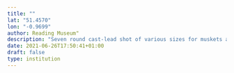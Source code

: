 ```yaml
---
title: ""
lat: "51.4570"
lon: "-0.9699"
author: Reading Museum"
description: "Seven round cast-lead shot of various sizes for muskets and pistols were found by gardeners and builders working on the grounds at Caversham Park over the years when it was occupied by the BBC from 1943 until 2018. They presumably date from the English Civil War of 1642 to 1651, which saw Parliamentarians (or 'Roundheads') pitted against Royalists ('Cavaliers') in a series of political manoeuvres and armed conflicts. Among the Parliamentarians' victories we can count the Siege of Reading of 1643, when the Roundheads besieged and took over a Royalist garrison in the town. There were several skirmishes around Caversham especially during the siege, as both sides fought to control Caversham Bridge and access to Reading. In July 1647 King Charles was imprisoned at Caversham Park for several weeks. "
date: 2021-06-26T17:50:41+01:00
draft: false
type: institution
---
```

